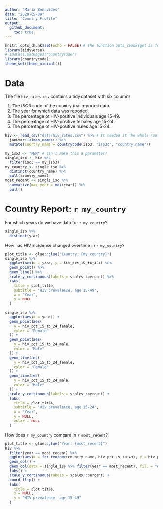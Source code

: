```yaml
---
author: "Maria Benavides"
date: "2020-05-09"
title: "Country Profile"
output: 
  github_document:
    toc: true
---
```


```r
knitr::opts_chunk$set(echo = FALSE) # The function opts_chunk$get is for listing default chunk options. Changed it to opts_chunk$set
library(tidyverse)
# install.packages("countrycode")
library(countrycode)
theme_set(theme_minimal())
```

# Data

The file `hiv_rates.csv` contains a tidy dataset with six columns:

1. The ISO3 code of the country that reported data.
1. The year for which data was reported.
1. The percentage of HIV-positive individuals age 15-49.
1. The percentage of HIV-positive females age 15-24.
1. The percentage of HIV-positive males age 15-24.

```r
hiv <- read_csv("data/hiv_rates.csv") %>% # It needed it the whole route to the file
  janitor::clean_names() %>%
  mutate(country_name = countrycode(iso3, "iso3c", "country.name"))
```

```r
my_iso3 <- "KEN" # can I make this a parameter?
single_iso <- hiv %>%
  filter(iso3 == my_iso3)
my_country <- single_iso %>%
  distinct(country_name) %>%
  pull(country_name)
most_recent <- single_iso %>%
  summarize(max_year = max(year)) %>%
  pull()
```

# Country Report: `r my_country`

For which years do we have data for `r my_country`?

```r
single_iso %>%
  distinct(year)
```

How has HIV incidence changed over time in `r my_country`?

```r
plot_title <- glue::glue("Country: {my_country}")
single_iso %>%
  ggplot(aes(x = year, y = hiv_pct_15_to_49)) %>%
  geom_point() %>%
  geom_line() %>%
  scale_y_continuous(labels = scales::percent) %>%
  labs(
    title = plot_title,
    subtitle = "HIV prevalence, age 15-49",
    x = "Year",
    y = NULL
  )

single_iso %>%
  ggplot(aes(x = year)) +
  geom_point(aes(
    y = hiv_pct_15_to_24_female,
    color = "Female"
  )) +
  geom_point(aes(
    y = hiv_pct_15_to_24_male,
    color = "Male"
  )) +
  geom_line(aes(
    y = hiv_pct_15_to_24_female,
    color = "Female"
  )) +
  geom_line(aes(
    y = hiv_pct_15_to_24_male,
    color = "Male"
  )) +
  scale_y_continuous(labels = scales::percent) +
  labs(
    title = plot_title,
    subtitle = "HIV prevalence, age 15-24",
    x = "Year",
    y = NULL,
    color = NULL
  )
```

How does `r my_country` compare in `r most_recent`?

```r
plot_title <- glue::glue("Year: {most_recent}")
hiv %>%
  filter(year == most_recent) %>%
  ggplot(aes(x = fct_reorder(country_name, hiv_pct_15_to_49), y = hiv_pct_15_to_49)) +
  geom_col() +
  geom_col(data = single_iso %>% filter(year == most_recent), fill = "dodgerblue") +
  labs() +
  scale_y_continuous(labels = scales::percent) +
  coord_flip() +
  labs(
    title = plot_title,
    x = NULL,
    y = "HIV prevalence, age 15-49"
  )
```
